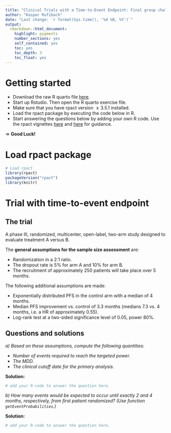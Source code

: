 ```yaml
---
title: "Clinical Trials with a Time-to-Event Endpoint: Final group challenge"
author: "Kaspar Rufibach"
date: "Last change: `r format(Sys.time(), '%d %B, %Y')`"
output: 
  rmarkdown::html_document:
    highlight: pygments
    number_sections: yes
    self_contained: yes
    toc: yes
    toc_depth: 3
    toc_float: yes
---
```


# Getting started{-}

- Download the raw R quarto file [here]().
- Start up Rstudio. Then open the R quarto exercise file.
- Make sure that you have rpact version $\geq 3.5.1$ installed.
- Load the rpact package by executing the code below in R.
- Start answering the questions below by adding your own R code. Use the rpact vignettes [here](https://rpact.org/vignettes/planning/rpact_survival_planning_example/)  and [here](https://rpact.org/vignettes/planning/rpact_survival_examples/) for guidance.

$\Rightarrow$ **Good Luck!**

# Load rpact package {-}
```r
# Load rpact
library(rpact)
packageVersion("rpact") 
library(knitr)
```


# Trial with time-to-event endpoint

## The trial

A phase III, randomized, multicenter, open-label, two-arm study designed to evaluate treatment A versus B. 

The **general assumptions for the sample size assessment** are:

- Randomization in a 2:1 ratio.
- The dropout rate is 5% for arm A and 10% for arm B.
- The recruitment of approximately 250 patients will take place over 5 months. 

The following additional assumptions are made:

- Exponentially distributed PFS in the control arm with a median of 4 months.
- Median PFS improvement vs. control of 3.3 months (medians 7.3 vs. 4 months, i.e. a HR of approximately 0.55). 
- Log-rank test at a two-sided significance level of 0.05, power 80%.

## Questions and solutions

*a) Based on these assumptions, compute the following quantities:*

- *Number of events required to reach the targeted power.*
- *The MDD.*
- *The clinical cutoff date for the primary analysis.*

**Solution:**
```r
# add your R-code to answer the question here.
```

*b) How many events would be expected to occur until exactly 2 and 4 months, respectively, from first patient randomized? (Use function `getEventProbabilities`.)*

**Solution:**
```r
# add your R-code to answer the question here.
```
